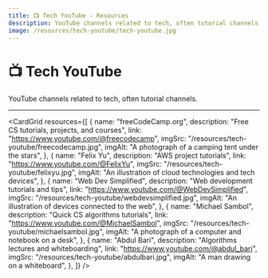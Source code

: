 ```yaml
---
title: 📺 Tech YouTube - Resources
description: YouTube channels related to tech, often tutorial channels.
image: /resources/tech-youtube/tech-youtube.jpg
---
```



# 📺 Tech YouTube

YouTube channels related to tech, often tutorial channels.

---

<CardGrid
  resources={[
    {
      name: "freeCodeCamp.org",
      description: "Free CS tutorials, projects, and courses",
      link: "https://www.youtube.com/@freecodecamp",
      imgSrc: "/resources/tech-youtube/freecodecamp.jpg",
      imgAlt: "A photograph of a camping tent under the stars",
    },
    {
      name: "Felix Yu",
      description: "AWS project tutorials",
      link: "https://www.youtube.com/@FelixYu",
      imgSrc: "/resources/tech-youtube/felixyu.jpg",
      imgAlt: "An illustration of cloud technologies and tech devices",
    },
    {
      name: "Web Dev Simplified",
      description: "Web development tutorials and tips",
      link: "https://www.youtube.com/@WebDevSimplified",
      imgSrc: "/resources/tech-youtube/webdevsimplified.jpg",
      imgAlt: "An illustration of devices connected to the web",
    },
    {
      name: "Michael Sambol",
      description: "Quick CS algorithms tutorials",
      link: "https://www.youtube.com/@MichaelSambol",
      imgSrc: "/resources/tech-youtube/michaelsambol.jpg",
      imgAlt: "A photograph of a computer and notebook on a desk",
    },
    {
      name: "Abdul Bari",
      description: "Algorithms lectures and whiteboarding",
      link: "https://www.youtube.com/@abdul_bari",
      imgSrc: "/resources/tech-youtube/abdulbari.jpg",
      imgAlt: "A man drawing on a whiteboard",
    },
  ]}
/>
